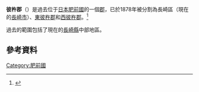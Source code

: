 {{日本郡 (廢除)|
| 郡         = 彼杵郡
| 日文原名   = 彼杵郡
| 平假名     = そのぎぐん
| 羅馬字拼音 = Sonogi-gun
| 地圖       =
| 廢除時間   = 1878年
| 廢除理由   = 分割
| 廢除時處置 = '''彼杵郡''' → [[長崎市|長崎區]]、[[東彼杵郡|東彼杵郡]]、[[西彼杵郡|西彼杵郡]]
| 現在郡     = 
| 都道府縣   = 長崎縣
| 編號       = 
| 町         = 
| 村         = 
| 註記       = 
|}}

'''彼杵郡'''（{{jpn|j=彼杵郡|hg=そのぎぐん|rm=Sonogi gun|f=y}}）是過去位于[[日本|日本]][[肥前國|肥前國]]的一個[[郡|郡]]，已於1878年被分割為長崎區（現在的[[長崎市|長崎市]]）、[[東彼杵郡|東彼杵郡]]和[[西彼杵郡|西彼杵郡]]。<ref>{{Cite web| url=http://www.tt.rim.or.jp/~ishato/tiri/gun/g-kyusyu.htm| title=郡の変遷（九州地方）| work=イッシーのホームページ| language=ja| accessdate=2020-10-26| archive-date=2021-03-28| archive-url=https://web.archive.org/web/20210328082135/http://www.tt.rim.or.jp/~ishato/tiri/gun/g-kyusyu.htm| dead-url=no}}</ref>

過去的範圍包括了現在的[[長崎縣|長崎縣]]中部地區。

== 參考資料 ==
{{Reflist}}

{{火國二國的郡}}

[[Category:肥前國|Category:肥前國]]
{{JP-stub}}